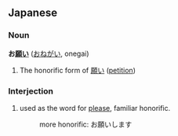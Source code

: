 ==Japanese==
===Noun===
'''お[[願]]い''' ([[おねがい]], onegai)

#The honorific form of [[願い]] ([[petition]]) 

===Interjection===

# used as the word for [[please]], familiar honorific.
#:more honorific: お願いします